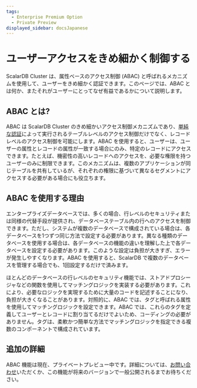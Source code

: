 ```yaml
---
tags:
  - Enterprise Premium Option
  - Private Preview
displayed_sidebar: docsJapanese
---
```


# ユーザーアクセスをきめ細かく制御する


<TranslationBanner />

ScalarDB Cluster は、属性ベースのアクセス制御 (ABAC) と呼ばれるメカニズムを使用して、ユーザーをきめ細かく認証できます。このページでは、ABAC とは何か、またそれがユーザーにとってなぜ有益であるかについて説明します。

## ABAC とは?

ABAC は ScalarDB Cluster のきめ細かいアクセス制御メカニズムであり、[単純な認証](./scalardb-auth-with-sql.mdx)によって実行されるテーブルレベルのアクセス制御だけでなく、レコードレベルのアクセス制御を可能にします。ABAC を使用すると、ユーザーは、ユーザーの属性とレコードの属性が一致する場合にのみ、特定のレコードにアクセスできます。たとえば、機密性の高いレコードへのアクセスを、必要な権限を持つユーザーのみに制限できます。このメカニズムは、複数のアプリケーションが同じテーブルを共有しているが、それぞれの権限に基づいて異なるセグメントにアクセスする必要がある場合にも役立ちます。

## ABAC を使用する理由

エンタープライズデータベースでは、多くの場合、行レベルのセキュリティまたは同様の代替手段が提供され、データベーステーブル内の行へのアクセスを制御できます。ただし、システムが複数のデータベースで構成されている場合は、各データベースを1つずつ同じ方法で設定する必要があります。異なる種類のデータベースを使用する場合は、各データベースの機能の違いを理解した上で各データベースを設定する必要があります。このような設定は負担が大きすぎ、エラーが発生しやすくなります。ABAC を使用すると、ScalarDB で複数のデータベースを管理する場合でも、1回設定するだけで済みます。

ほとんどのデータベースの行レベルのセキュリティ機能では、ストアドプロシージャなどの関数を使用してマッチングロジックを実装する必要があります。これにより、必要なロジックを実現するために大量のコードを記述することになり、負担が大きくなることがあります。対照的に、ABAC では、タグと呼ばれる属性を使用してマッチングロジックを設定できます。ABAC では、これらのタグを定義してユーザーとレコードに割り当てるだけでよいため、コーディングの必要がありません。タグは、柔軟かつ簡単な方法でマッチングロジックを指定できる複数のコンポーネントで構成されています。

## 追加の詳細

ABAC 機能は現在、プライベートプレビュー中です。詳細については、[お問い合わせ](https://www.scalar-labs.com/contact)いただくか、この機能が将来のバージョンで一般公開されるまでお待ちください。

